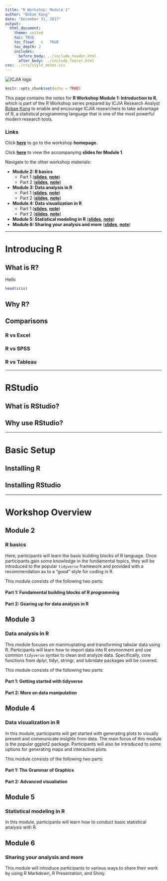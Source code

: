 ```yaml
---
title: "R Workshop: Module 1"
author: "Bobae Kang"
date: "December 31, 2017"
output:
  html_document:
    theme: united
    toc: TRUE
    toc_float	:	TRUE
    toc_depth: 2
    includes:
      before_body: ../include_header.html
      after_body: ../include_footer.html
css: ../css/style_notes.css
---
```

<!-- fontawesome CDN -->
<link href="https://maxcdn.bootstrapcdn.com/font-awesome/4.7.0/css/font-awesome.min.css" rel="stylesheet">

<!-- font -->
<style type="text/css">
  @import url('http://fonts.googleapis.com/css?family=Oswald');
</style>
  
<!-- logo -->
<div class="logo">
  <img src="http://www.icjia.state.il.us/_themes/icjia/img/logo-icjia-small-blue-3.png" alt="ICJIA logo"></img>
</div>




```r
knitr::opts_chunk$set(echo = TRUE)
```

This page contains the notes for **R Workshop Module 1: Introduction to R**, which is part of the R Workshop series prepared by ICJIA Research Analyst [Bobae Kang](http://www.icjia.state.il.us/biographies/bobae-kang) to enable and encourage ICJIA researchers to take advantage of R, a statistical programming language that is one of the most powerful modern research tools.

### Links
Click [**here**]() to go to the workshop **homepage**.

Click [**here**]() to view the accompanying **slides for Module 1**.

Navigate to the other workshop materials:

* **Module 2: R basics**
    * Part 1 ([**slides**](), [**note**]())
    * Part 2 ([**slides**](), [**note**]())
* **Module 3: Data analysis in R**
    * Part 1 ([**slides**](), [**note**]())
    * Part 2 ([**slides**](), [**note**]())
* **Module 4: Data visualization in R**
    * Part 1 ([**slides**](), [**note**]())
    * Part 2 ([**slides**](), [**note**]())
* **Module 5: Statistical modeling in R** ([**slides**](), [**note**]())
* **Module 6: Sharing your analysis and more** ([**slides**](), [**note**]())



***

# Introducing R
## What is R?
Hello
```r
head(iris)
```

## Why R?

## Comparisons
### R vs Excel
### R vs SPSS
### R vs Tableau


***

# RStudio
## What is RStudio?
## Why use RStudio?


***

# Basic Setup
## Installing R
## Installing RStudio

***
# Workshop Overview
## Module 2
### R basics 
Here, participants will learn the basic building blocks of R language. Once participants gain some knowledge in the fundamental topics, they will be introduced to the popular `tidyverse` framework and provided with a recommendation as to a "good" style for coding in R.

This module consists of the following two parts:

#### Part 1: Fundamental building blocks of R programming
#### Part 2: Gearing up for data analysis in R

## Module 3
### Data analysis in R
This module focuses on manimuplating and transforming tabular data using R. Participants will learn how to import data into R environment and use common `tidyverse` syntax to clean and analyze data. Specifically, core functions from dplyr, tidyr, stringr, and lubridate packages will be covered.

This module consists of the following two parts:

#### Part 1: Getting started with tidyverse
#### Part 2: More on data manipulation

## Module 4
### Data visualization in R
In this module, participants will get started with generating plots to visually present and communicate insights from data. The main focus of this module is the popular ggplot2 package. Participants will also be introduced to some options for generating maps and interactive plots.

This module consists of the following two parts:

#### Part 1: The Grammar of Graphics
#### Part 2: Advanced visualiation

## Module 5
### Statistical modeling in R
In this module, participants will learn how to conduct basic statistical analysis with R. 

## Module 6
### Sharing your analysis and more
This module will introduce participants to various ways to share their work by using R Markdown, R Presentation, and Shiny. 


